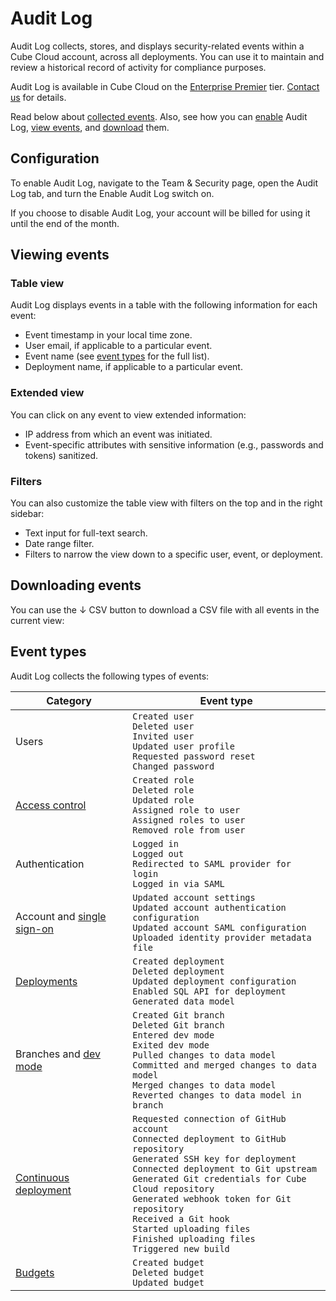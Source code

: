 # Audit Log

Audit Log collects, stores, and displays security-related events within a Cube Cloud
account, across all deployments. You can use it to maintain and review a historical
record of activity for compliance purposes.

<SuccessBox>

Audit Log is available in Cube Cloud on the
[Enterprise Premier](https://cube.dev/pricing) tier.
[Contact us](https://cube.dev/contact) for details.

</SuccessBox>

Read below about [collected events](#event-types). Also, see how you can [enable](#configuration)
Audit Log, [view events](#viewing-events), and [download](#downloading-events) them.

## Configuration

To enable Audit Log, navigate to the <Btn>Team & Security</Btn> page, open the
<Btn>Audit Log</Btn> tab, and turn the <Btn>Enable Audit Log</Btn> switch on.

<InfoBox>

If you choose to disable Audit Log, your account will be billed for using it until the
end of the month.

</InfoBox>

## Viewing events

### Table view

Audit Log displays events in a table with the following information for each event:
- Event timestamp in your local time zone.
- User email, if applicable to a particular event.
- Event name (see [event types](#event-types) for the full list).
- Deployment name, if applicable to a particular event.

<Screenshot src="https://ucarecdn.com/93cec1af-4307-402e-826e-930f39626071/" />

### Extended view

You can click on any event to view extended information:
- IP address from which an event was initiated.
- Event-specific attributes with sensitive information (e.g., passwords and tokens)
sanitized.

<Screenshot src="https://ucarecdn.com/43f0d225-0cde-40dd-867b-8705f3ee0ff2/" />

### Filters

You can also customize the table view with filters on the top and in the right sidebar:
- Text input for full-text search.
- Date range filter.
- Filters to narrow the view down to a specific user, event, or deployment.

<Screenshot
  src="https://ucarecdn.com/794dcf79-4268-46ad-8077-f2675dede9d0/"
  highlight="inset(1% 0.5% 49% 52.5% round 10px)"
/>

## Downloading events

You can use the <Btn>↓ CSV</Btn> button to download a CSV file with all events in the
current view:

<Screenshot
  src="https://ucarecdn.com/794dcf79-4268-46ad-8077-f2675dede9d0/"
  highlight="inset(1% 50% 92% 43% round 10px)"
/>

## Event types

Audit Log collects the following types of events:

| Category | Event type |
| --- | --- |
| Users | `Created user`<br/>`Deleted user`<br/>`Invited user`<br/>`Updated user profile`<br/>`Requested password reset`<br/>`Changed password` |
| [Access control](/product/workspace/access-control) | `Created role`<br/>`Deleted role`<br/>`Updated role`<br/>`Assigned role to user`<br/>`Assigned roles to user`<br/>`Removed role from user` |
| Authentication | `Logged in`<br/>`Logged out`<br/>`Redirected to SAML provider for login`<br/>`Logged in via SAML` |
| Account and [single sign-on](/product/workspace/sso) | `Updated account settings`<br/>`Updated account authentication configuration`<br/>`Updated account SAML configuration`<br/>`Uploaded identity provider metadata file` |
| [Deployments](/product/deployment/cloud/deployments) | `Created deployment`<br/>`Deleted deployment`<br/>`Updated deployment configuration`<br/>`Enabled SQL API for deployment`<br/>`Generated data model` |
| Branches and [dev mode](/product/workspace/dev-mode) | `Created Git branch`<br/>`Deleted Git branch`<br/>`Entered dev mode`<br/>`Exited dev mode`<br/>`Pulled changes to data model`<br/>`Committed and merged changes to data model`<br/>`Merged changes to data model`<br/>`Reverted changes to data model in branch` |
| [Continuous deployment](/product/deployment/cloud/continuous-deployment) | `Requested connection of GitHub account`<br/>`Connected deployment to GitHub repository`<br/>`Generated SSH key for deployment`<br/>`Connected deployment to Git upstream`<br/>`Generated Git credentials for Cube Cloud repository`<br/>`Generated webhook token for Git repository`<br/>`Received a Git hook`<br/>`Started uploading files`<br/>`Finished uploading files`<br/>`Triggered new build` |
| [Budgets](/product/workspace/budgets) | `Created budget`<br/>`Deleted budget`<br/>`Updated budget` |